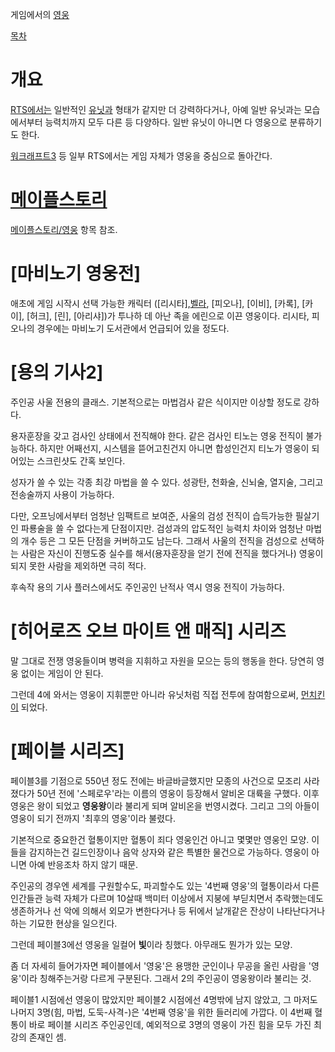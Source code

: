 게임에서의 [[영웅]]

[[목차]]

= 개요 =
[[RTS]]에서는 일반적인 [[유닛]]과 형태가 같지만 더 강력하다거나, 아예 일반 유닛과는 모습에서부터 능력치까지 모두 다른 등 다양하다. 일반 유닛이 아니면 다 영웅으로 분류하기도 한다.

[[워크래프트3]] 등 일부 RTS에서는 게임 자체가 영웅을 중심으로 돌아간다.

= [[메이플스토리]] =
[[메이플스토리/영웅]] 항목 참조.

= [마비노기 영웅전] =
애초에 게임 시작시 선택 가능한 캐릭터 ([리시타],[[벨라]], [피오나], [이비], [카록], [카이], [허크], [린], [아리샤])가 투나하 데 아난 족을 에린으로 이끈 영웅이다. 리시타, 피오나의 경우에는 마비노기 도서관에서 언급되어 있을 정도다.
= [용의 기사2] =
주인공 사울 전용의 클래스. 기본적으로는 마법검사 같은 식이지만 이상할 정도로 강하다.

용자훈장을 갖고 검사인 상태에서 전직해야 한다. 같은 검사인 티노는 영웅 전직이 불가능하다. 하지만 어째선지, 시스템을 뜯어고친건지 아니면 합성인건지 티노가 영웅이 되어있는 스크린샷도 간혹 보인다.

성자가 쓸 수 있는 각종 최강 마법을 쓸 수 있다. 성광탄, 천화술, 신뇌술, 열지술, 그리고 전송술까지 사용이 가능하다.

다만, 오프닝에서부터 엄청난 임팩트르 보여준, 사울의 검성 전직이 습득가능한 필살기인 파룡술을 쓸 수 없다는게 단점이지만. 검성과의 압도적인 능력치 차이와 엄청난 마법의 개수 등은 그 모든 단점을 커버하고도 남는다. 그래서 사울의 전직을 검성으로 선택하는 사람은 자신이 진행도중 실수를 해서(용자훈장을 얻기 전에 전직을 했다거나) 영웅이 되지 못한 사람을 제외하면 극히 적다.

후속작 용의 기사 플러스에서도 주인공인 난적사 역시 영웅 전직이 가능하다.

= [히어로즈 오브 마이트 앤 매직] 시리즈 =
말 그대로 전쟁 영웅들이며 병력을 지휘하고 자원을 모으는 등의 행동을 한다. 당연히 영웅 없이는 게임이 안 된다.

그런데 4에 와서는 영웅이 지휘뿐만 아니라 유닛처럼 직접 전투에 참여함으로써, [[먼치킨]]이 되었다.

= [페이블 시리즈] =
페이블3를 기점으로 550년 정도 전에는 바글바글했지만 모종의 사건으로 모조리 사라졌다가 50년 전에 '스페로우'라는 이름의 영웅이 등장해서 알비온 대륙을 구했다. 이후 영웅은 왕이 되었고 '''영웅왕'''이라 불리게 되며 알비온을 번영시켰다. 그리고 그의 아들이 영웅이 되기 전까지 '최후의 영웅'이라 불렸다.

기본적으로 중요한건 혈통이지만 혈통이 죄다 영웅인건 아니고 몇몇만 영웅인 모양. 이들을 감지하는건 길드인장이나 음악 상자와 같은 특별한 물건으로 가능하다. 영웅이 아니면 아예 반응조차 하지 않기 때문.

주인공의 경우엔 세계를 구원할수도, 파괴할수도 있는 '4번째 영웅'의 혈통이라서 다른 인간들관 능력 자체가 다르며 10살때 백미터 이상에서 지붕에 부딛치면서 추락했는데도 생존하거나 선 악에 의해서 외모가 변한다거나 등 뒤에서 날개같은 잔상이 나타난다거나 하는 기묘한 현상을 일으킨다.

그런데 페이블3에선 영웅을 일컬어 '''빛'''이라 칭했다. 아무래도 뭔가가 있는 모양.

좀 더 자세히 들어가자면 페이블에서 '영웅'은 용맹한 군인이나 무공을 올린 사람을 '영웅'이라 칭해주는거랑 다르게 구분된다. 그래서 2의 주인공이 영웅왕이라 불리는 것.

페이블1 시점에선 영웅이 많았지만 페이블2 시점에선 4명밖에 남지 않았고, 그 마저도 나머지 3명(힘, 마법, 도둑-사격-)은 '4번째 영웅'을 위한 들러리에 가깝다. 이 4번째 혈통이 바로 페이블 시리즈 주인공인데, 예외적으로 3명의 영웅이 가진 힘을 모두 가진 최강의 존재인 셈.

